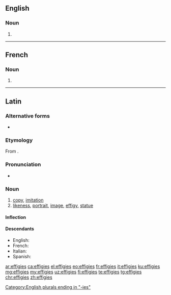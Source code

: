 ==English==

===Noun===
{{head|en|noun plural form}}

# {{plural of|effigy|lang=en}}

[[Category:English plurals ending in "-ies"]]

----

==French==

===Noun===
{{head|fr|noun plural form|g=?}}

# {{plural of|effigie|lang=fr}}

----

==Latin==

===Alternative forms===
* {{l|la|effigia}}

===Etymology===
From {{m|la|effingō||represent, portray}}.

===Pronunciation===
* {{a|Classical}} {{IPA|/efˈfi.ɡi.eːs/|lang=la}}

===Noun===
{{la-noun|effigiēs||effigiēī|f|fifth}}

# [[copy]], [[imitation]]
# [[likeness]], [[portrait]], [[image]], [[effigy]], [[statue]]

====Inflection====
{{la-decl-5th-i|effig}}

====Descendants====
* English: {{l|en|effigy}}
* French: {{l|fr|effigie}}
* Italian: {{l|it|effigie}}
* Spanish: {{l|es|efigie}}

[[ar:effigies]]
[[ca:effigies]]
[[el:effigies]]
[[eo:effigies]]
[[fr:effigies]]
[[it:effigies]]
[[ku:effigies]]
[[mg:effigies]]
[[my:effigies]]
[[uz:effigies]]
[[fi:effigies]]
[[te:effigies]]
[[tg:effigies]]
[[chr:effigies]]
[[zh:effigies]]